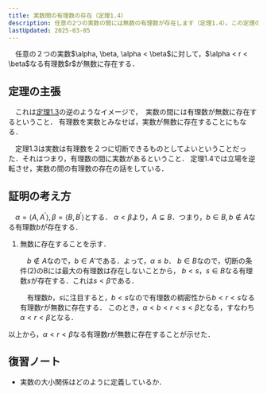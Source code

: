 ```yaml
---
title: 実数間の有理数の存在（定理1.4）
description: 任意の2つの実数の間には無数の有理数が存在します（定理1.4）。この定理の主張と、デデキントの切断を用いた証明の考え方を詳しく解説します。
lastUpdated: 2025-03-05
---
```


<Card title="定理1.4">
　任意の２つの実数$\alpha, \beta, \alpha < \beta$に対して，$\alpha < r < \beta$なる有理数$r$が無数に存在する．
</Card>

## 定理の主張
　これは[定理1.3](/real_number/013_theorem1-3/)の逆のようなイメージで，　実数の間には有理数が無数に存在するということ．
有理数を実数とみなせば，実数が無数に存在することにもなる．

　定理1.3は実数は有理数を２つに切断できるものとしてよいということだった．それはつまり，有理数の間に実数があるということ．
定理1.4では立場を逆転させ，実数の間の有理数の存在の話をしている．

## 証明の考え方
　$\alpha = \langle A, A^{\prime} \rangle, \beta = \langle B, B^{\prime} \rangle$とする．
$\alpha < \beta$より，$A \subsetneq B$．つまり，$b \in B, b \notin A$なる有理数$b$が存在する．

<Steps>

1. 無数に存在することを示す．

    　$b \notin A$なので，$b \in A'$である．よって，$\alpha \leq b$．
    $b \in B$なので，切断の条件(2)のBには最大の有理数は存在しないことから，
    $b < s，s \in B$なる有理数$s$が存在する．これは$s < \beta$である．

    　有理数$b，s$に注目すると，$b < s$なので有理数の稠密性から$b < r < s$なる有理数$r$が無数に存在する．
    このとき，$\alpha < b < r < s < \beta$となる，すなわち$\alpha < r < \beta$となる．


</Steps>

以上から，$\alpha < r < \beta$なる有理数$r$が無数に存在することが示せた．

## 復習ノート
- 実数の大小関係はどのように定義しているか．